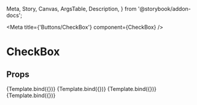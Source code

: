  Meta,
  Story,
  Canvas,
  ArgsTable,
  Description,
} from '@storybook/addon-docs';

<Meta title={'Buttons/CheckBox'} component={CheckBox} />

# CheckBox

<Description of={CheckBox} />

## Props

<ArgsTable of={CheckBox} />


<Canvas>
  <Story
    name="Unchecked"
    args={{
      checked: false,
      onValueChanged: action('onValueChanged'),
      disabled: false,
    }}>
    {Template.bind({})}
  </Story>
  <Story
    name="Checked"
    args={{
      checked: true,
      onValueChanged: action('onValueChanged'),
      disabled: false,
    }}>
    {Template.bind({})}
  </Story>
  <Story
    name="Colored"
    args={{
      checked: true,
      onValueChanged: action('onValueChanged'),
      disabled: false,
      color: 'red',
    }}>
    {Template.bind({})}
  </Story>
  <Story
    name="Disabled"
    args={{
      checked: true,
      onValueChanged: action('onValueChanged'),
      disabled: true,
    }}>
    {Template.bind({})}
  </Story>
</Canvas>

